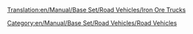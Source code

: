 [[Translation:en/Manual/Base Set/Road Vehicles/Iron Ore Trucks]]

{{en/RoadVehicle|name     = MPS Iron Ore Truck
  |img      = en/Archive/Old 32bpp/MPS Iron Ore Truck.png
  |price    = £4,961 ($9,922) 
  |speed    = 30 mph (48 km/h)
  |annual   = £421 ($842)
  |designed = 1936
  |life     = 15
  |capacity = 22 tonnes of iron ore
}}
{{en/RoadVehicle|name     = Uhl Iron Ore Truck
  |img      = en/Archive/Old 32bpp/Uhl Iron Ore Truck.png
  |price    = £5,740 ($11,480) 
  |speed    = 55 mph (88 km/h)
  |annual   = £787 ($1,574)
  |designed = 1977
  |life     = 15
  |capacity = 25 tonnes of iron ore
}}
{{en/RoadVehicle|name     = Chippy Iron Ore Truck
  |img      = en/Archive/Old 32bpp/Chippy Iron Ore Truck.png
  |price    = £6,150 ($12,300) 
  |speed    = 70 mph (112 km/h)
  |annual   = £1,125 ($2,250)
  |designed = 2011
  |life     = 15
  |capacity = 27 tonnes of iron ore
}}

[[Category:en/Manual/Base Set/Road Vehicles/Road Vehicles]]